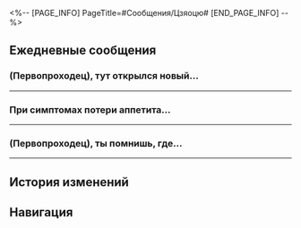 <%-- [PAGE_INFO]
PageTitle=#Сообщения/Цзяоцю#
[END_PAGE_INFO] --%>
{{Сообщение Инфобокс
|id          = 1218
|Изображение = Персонаж Цзяоцю Иконка.png
|Тип         = Персонаж
|Отправитель = Цзяоцю
|Описание    = Нет ничего, что не мог бы решить котелок.
|Фракция     = Яоцин Сяньчжоу
}}

==Ежедневные сообщения==
===(Первопроходец), тут открылся новый...===
{{Сообщения
|условие_получения = 
|текст=
:'''Цзяоцю:''' (Первопроходец), тут открылся новый ресторан с хого. Очереди туда огромные.
:{Выбор} Смартфоном можешь пользоваться?
:'''(Первопроходец):''' Смартфоном можешь пользоваться? Говорят, с тобой что-то случилось.
:'''Цзяоцю:''' Да ерунда, царапина.
:{Выбор} Всё в порядке с глазами?
::'''(Первопроходец):''' Точно? Всё в порядке с глазами?
::'''Цзяоцю:''' [[File:Sticker PPG 16 Jiaoqiu 04.png|80px]]
::'''Цзяоцю:''' Не переживай, я тут не один.
::'''Цзяоцю:''' Это всё не мешает мне наслаждаться хого.
:{Выбор} Так я зря {{MC|ж=переживала|м=переживал}}!
::'''(Первопроходец):''' Точно? Так я зря {{MC|ж=переживала|м=переживал}}!
::'''Цзяоцю:''' [[File:Sticker PPG 16 Jiaoqiu 04.png|80px]]
::'''Цзяоцю:''' Не переживай, я тут не один.
::'''Цзяоцю:''' Я всё равно могу наслаждаться хого.
:'''Цзяоцю:''' В последнее время один ресторан с хого стал очень популярен, там сейчас не протолкнуться.
:'''Цзяоцю:''' Их фирменное блюдо - хого на бульоне из крепкого чая с маринованными перцами и чили-маслом. Это настоящий хит, но количество в день ограничено. Хочешь, попробуем?
:{Выбор} Ага! Вместе веселее!
::'''(Первопроходец):''' Ага! Вместе веселее!
::'''Цзяоцю:''' Слышал, некоторые до самого закрытия в очереди стояли - так и не попробовали.
:{Выбор} Крепкий чай? Чили-масло? Перцы?
::'''(Первопроходец):''' Бульон из крепкого чая? Чили-масло? Маринованные перцы? А это съедобно вообще?
::'''Цзяоцю:''' Конечно. Бульон из чая с чили-маслом снижает остроту и усиливает аромат. Можно даже отдельно пить, как бульон закипит.
:{Выбор} Сто лет будем стоять, да?
::'''(Первопроходец):''' Сто лет будем стоять, да?
::'''Цзяоцю:''' Ну нет, не настолько долго.
::'''Цзяоцю:''' Это даже для Сяньчжоу было бы чересчур.
:'''Цзяоцю:''' Минуту, запись открылась. Можно забронировать на нефритовых счётах.
:{{Диалог|Предупреждение}} Ваш друг Цзяоцю не в сети
:{{Диалог|Предупреждение}} Ваш друг Цзяоцю в сети
:'''Цзяоцю:''' Угадай, что случилось.
:{Выбор} Ничего не вышло?
:'''(Первопроходец):''' Ничего не вышло, слишком много народа?
:'''Цзяоцю:''' «Количество ограничено» работает как магнит, желающих - море.
:'''Цзяоцю:''' И они добавили ещё несколько вкусов бульона.
:'''Цзяоцю:''' Не знаю, согласишься ли ты на такое.
:'''Цзяоцю:''' Прозрачный бульон с кинзой.
:'''Цзяоцю:''' Этот мне уже не нравится.
:'''Цзяоцю:''' А ещё томатный с травами.
:'''Цзяоцю:''' И сырный бульон на жире.
:{Выбор} А если соглашусь?
::'''(Первопроходец):''' А если соглашусь?
::'''Цзяоцю:''' Какая отвага! Восхищаюсь твоей смелостью.
::'''Цзяоцю:''' Сегодня я буду с тобой до конца.
::'''Цзяоцю:''' Тогда я пойду займу очередь.
:{Выбор} Я такое не ем.
::'''(Первопроходец):''' Прости, я такое не ем.
::'''Цзяоцю:''' Жаль. Придётся мне идти одному.
::'''Цзяоцю:''' Я обязательно выживу.
:'''Цзяоцю:''' [[File:Sticker PPG 07 Pom-Pom 06.png|80px]]
}}
----

===При симптомах потери аппетита...===
{{Сообщения
|условие_получения = 
|текст=
:'''Цзяоцю:''' При симптомах потери аппетита или диареи обратитесь в подразделение военно-медицинской помощи Яоцина за женьшеневым порошком.
:'''Цзяоцю:''' Инструкция: принимать после еды два раза в день утром и вечером в течение пяти дней. При сохранении симптомов свяжитесь со мной.
:{Выбор} Да, доктор.
:'''(Первопроходец):''' Да, доктор, дайте мне порцию порошка.
:'''Цзяоцю:''' ...Прошу прощения, я по невнимательности отправил тебе массовую рассылку.
:'''Цзяоцю:''' А тебе тоже надо?
:{Выбор} Я участвую в остром испытании.
:'''(Первопроходец):''' Да, у меня здесь острое... испытание.
:'''Цзяоцю:''' Ясно.
:'''Цзяоцю:''' Мои коллеги с Яоцина тоже жалуются на проблемы из-за еды.
:'''Цзяоцю:''' Я посоветовал им сменить поставщиков еды, но это займёт время.
:'''Цзяоцю:''' Также расстройство желудка может вызвать пища с противоположными свойствами: масляное и острое, холодное и горячее.
:'''Цзяоцю:''' Но всех, кто ищет острых ощущений, мне не остановить.
:'''Цзяоцю:''' Не буду врать, я и сам принял дозу женьшеневого порошка.
:{Выбор} И ты тоже...
:'''(Первопроходец):''' И ты тоже... Тогда ты меня понимаешь.
:'''Цзяоцю:''' Ну что поделать.
:'''Цзяоцю:''' Никому не устоять перед соблазном остренького.
:'''Цзяоцю:''' [[File:Sticker PPG 07 Pom-Pom 06.png|80px]]
}}
----

===(Первопроходец), ты помнишь, где...===
{{Сообщения
|условие_получения = 
|текст=
:'''Цзяоцю:''' (Первопроходец), ты помнишь, где на Лофу Сяньчжоу можно найти Дитинов?
:{Выбор} Причал Приюта звёздных яликов!
:'''(Первопроходец):''' Причал Приюта звёздных яликов!
:'''(Первопроходец):''' Не найдёшь - завой два раза. Март сказала, они тогда сразу появятся.
:'''Цзяоцю:''' Странно как, не хочется мне выть.
:'''Цзяоцю:''' Как-то видел одного на Авеню звездочётов, пока он грыз ножку стола.
:'''Цзяоцю:''' Выглядело очаровательно. Жаль, что ножка не подходит для этого.
:{Выбор} Как жевательная косточка?
::'''(Первопроходец):''' Наверное, у него зубы чесались.
::'''Цзяоцю:''' Достойно шедевра Комиссии по ремёслам.
::'''Цзяоцю:''' Но эта ножка цветная и безвкусная, вряд ли Дитину понравилось.
:{Выбор} Владелец потребовал денег?
::'''(Первопроходец):''' Он перегрыз ножку? Владелец потребовал компенсацию?
::'''Цзяоцю:''' Да, очень разозлился. Хотел уже идти в Комиссию по ремёслам.
::'''Цзяоцю:''' К счастью, я пришёл вовремя и всё ему возместил.
::'''Цзяоцю:''' Так что Комиссия передо мной в долгу.
:'''Цзяоцю:''' Мне всё равно тогда нечем было заняться, так что я сделал ему несколько разных нормальных жевательных палочек.
:{Выбор} Что за вкус?
:'''(Первопроходец):''' Как интересно! Что за вкус?
:'''Цзяоцю:''' Я купил без добавок, хотел узнать предпочтения Дитина.
:'''Цзяоцю:''' Потом добавил корицу, мяту и тёртый сыр.
:'''Цзяоцю:''' И, конечно же, перец.
:'''Цзяоцю:''' Шутка. Я сделал хлопья, которые выглядят как перец, но совсем не острые.
:'''Цзяоцю:''' Из остатков можно сделать ещё пару палочек.
:'''Цзяоцю:''' Жалко, что малыш не сможет их пожевать пока.
:'''Цзяоцю:''' Что ж, будем ждать новой встречи.
}}
----

==История изменений==
{{История изменений|2.7}}

==Навигация==
{{Сообщения Навбокс}}